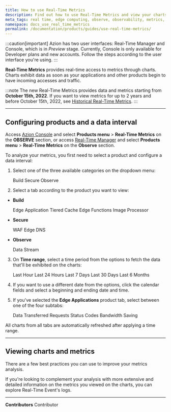 ```yaml
---
title: How to use Real-Time Metrics
description: Find out how to use Real-Time Metrics and view your charts on Azion.
meta_tags: real time, edge computing, observe, observability, metrics, data, events, security
namespace: docs_use_real_time_metrics
permalink: /documentation/products/guides/use-real-time-metrics/
---
```



:::caution[important]
Azion has two user interfaces: Real-Time Manager and Console, which is in *Preview* stage. Currently, Console is only available for Developer plans and new accounts. Follow the steps according to the user interface you're using.
:::

**Real-Time Metrics** provides real-time access to metrics through charts. Charts exhibit data as soon as your applications and other products begin to have incoming accesses and traffic.

<LinkButton outlined link="/en/documentation/products/observe/real-time-metrics/" label="go to Real-Time Metrics reference" variant="secondary" />

:::note
The new Real-Time Metrics provides data and metrics starting from **October 15th, 2022**. If you want to view metrics for up to 2 years and before October 15th, 2022, see [Historical Real-Time Metrics](/en/documentation/products/observe/historical-real-time-metrics/).
:::

---

## Configuring products and a data interval

Access [Azion Console](https://console.azion.com/) and select **Products menu** > **Real-Time Metrics** on the **OBSERVE** section, or access [Real-Time Manager](https://manager.azion.com/) and select **Products menu** > **Real-Time Metrics** on the **Observe** section.

To analyze your metrics, you first need to select a product and configure a data interval:

1. Select one of the three available categories on the dropdown menu:

    <Tag severity="info" client:only="vue">Build</Tag>  <Tag severity="info" client:only="vue">Secure</Tag>  <Tag severity="info" client:only="vue">Observe</Tag>

2. Select a tab according to the product you want to view:

-  **Build**

     <Tag severity="info" client:only="vue">Edge Application</Tag>  <Tag severity="info" client:only="vue">Tiered Cache</Tag>  <Tag severity="info" client:only="vue">Edge Functions</Tag>  <Tag severity="info" client:only="vue">Image Processor</Tag>

- **Secure**

     <Tag severity="info" client:only="vue">WAF</Tag>  <Tag severity="info" client:only="vue">Edge DNS</Tag>

- **Observe**

     <Tag severity="info" client:only="vue">Data Stream</Tag>

3. On **Time range**, select a time period from the options to fetch the data that'll be exhibited on the charts:

     <Tag severity="info" client:only="vue">Last Hour</Tag>  <Tag severity="info" client:only="vue">Last 24 Hours</Tag>  <Tag severity="info" client:only="vue">Last 7 Days</Tag>  <Tag severity="info" client:only="vue">Last 30 Days</Tag>  <Tag severity="info" client:only="vue">Last 6 Months</Tag>

4. If you want to use a different date from the options, click the calendar fields and select a beginning and ending date and time.
5. If you've selected the **Edge Applications** product tab, select between one of the four subtabs:

     <Tag severity="info" client:only="vue">Data Transferred</Tag>  <Tag severity="info" client:only="vue">Requests</Tag>  <Tag severity="info" client:only="vue">Status Codes</Tag>  <Tag severity="info" client:only="vue">Bandwidth Saving</Tag>

All charts from all tabs are automatically refreshed after applying a time range.

---

## Viewing charts and metrics

There are a few best practices you can use to improve your metrics analysis.

<LinkButton outlined link="/en/documentation/products/guides/observe/analyze-metrics/" label="go to analyze metrics guide" variant="secondary" target="_blank" />

If you're looking to complement your analysis with more extensive and detailed information on the metrics you viewed on the charts, you can explore Real-Time Event's logs.

<LinkButton outlined link="/en/documentation/products/observe/real-time-events/" label="go to Real-Time Events reference" variant="secondary" />


---


**Contributors** <ContributorList>Contributor</ContributorList>
